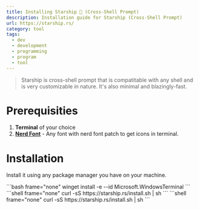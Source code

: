 ```yaml
---
title: Installing Starship 🚀 (Cross-Shell Prompt)
description: Installation guide for Starship (Cross-Shell Prompt)
url: https://starship.rs/
category: tool
tags:
  - dev
  - development
  - programming
  - program
  - tool
---
```



> Starship is cross-shell prompt that is compatitable with any shell and is very customizable in nature. It's also minimal and blazingly-fast.

# Prerequisities

1. **Terminal** of your choice
2. [**Nerd Font**](https://www.nerdfonts.com/font-downloads) - Any font with nerd font patch to get icons in terminal.

# Installation

Install it using any package manager you have on your machine.

<CodeTabs>
  <Fragment slot="windows">
  ```bash frame="none" 
  winget install -e --id Microsoft.WindowsTerminal 
  ```
  </Fragment>
  <Fragment slot="linux">
  ```shell frame="none"
  curl -sS https://starship.rs/install.sh | sh
  ```
  </Fragment>
  <Fragment slot="mac">
  ```shell frame="none"
  curl -sS https://starship.rs/install.sh | sh
  ```
  </Fragment>
</CodeTabs>

